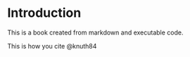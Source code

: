 # Introduction

This is a book created from markdown and executable code.

This is how you cite @knuth84 
